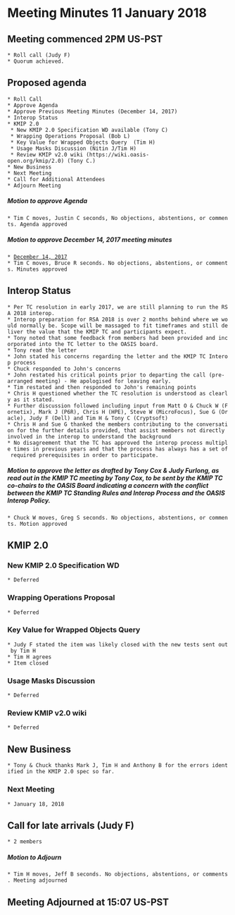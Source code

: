 = Meeting Minutes 11 January 2018 =
== Meeting commenced 2PM US-PST ==
 * Roll call (Judy F)
 * Quorum achieved.

== Proposed agenda ==
 * Roll Call
 * Approve Agenda
 * Approve Previous Meeting Minutes (December 14, 2017)
 * Interop Status
 * KMIP 2.0
  * New KMIP 2.0 Specification WD available (Tony C)
  * Wrapping Operations Proposal (Bob L)
  * Key Value for Wrapped Objects Query  (Tim H)
  * Usage Masks Discussion (Nitin J/Tim H)
  * Review KMIP v2.0 wiki (https://wiki.oasis-open.org/kmip/2.0) (Tony C.)
 * New Business
 * Next Meeting
 * Call for Additional Attendees
 * Adjourn Meeting

===== Motion to approve Agenda =====
 * Tim C moves, Justin C seconds, No objections, abstentions, or comments. Agenda approved

===== Motion to approve December 14, 2017 meeting minutes =====
 * [[MeetingMinutes/14Dec2017|December 14, 2017]]
 * Tim C moves, Bruce R seconds. No objections, abstentions, or comments. Minutes approved

== Interop Status ==
 * Per TC resolution in early 2017, we are still planning to run the RSA 2018 interop.
 * Interop preparation for RSA 2018 is over 2 months behind where we would normally be. Scope will be massaged to fit timeframes and still deliver the value that the KMIP TC and participants expect.
 * Tony noted that some feedback from members had been provided and incorporated into the TC letter to the OASIS board.
 * Tony read the letter
 * John stated his concerns regarding the letter and the KMIP TC Interop process
 * Chuck responded to John's concerns
 * John restated his critical points prior to departing the call (pre-arranged meeting) - He apologised for leaving early.
 * Tim restated and then responded to John's remaining points
 * Chris H questioned whether the TC resolution is understood as clearly as it stated.
 * Further discussion followed including input from Matt O & Chuck W (Fornetix), Mark J (P6R), Chris H (HPE), Steve W (MicroFocus), Sue G (Oracle), Judy F (Dell) and Tim H & Tony C (Cryptsoft)
 * Chris H and Sue G thanked the members contributing to the conversation for the further details provided, that assist members not directly involved in the interop to understand the background
 * No disagreement that the TC has approved the interop process multiple times in previous years and that the process has always has a set of required prerequisites in order to participate.

===== Motion to approve the letter as drafted by Tony Cox & Judy Furlong, as read out in the KMIP TC meeting by Tony Cox, to be sent by the KMIP TC co-chairs to the OASIS Board indicating a concern with the conflict between the KMIP TC Standing Rules and Interop Process and the OASIS Interop Policy. =====
 * Chuck W moves, Greg S seconds. No objections, abstentions, or comments. Motion approved

== KMIP 2.0 ==
=== New KMIP 2.0 Specification WD ===
 * Deferred

=== Wrapping Operations Proposal ===
 * Deferred

=== Key Value for Wrapped Objects Query ===
 * Judy F stated the item was likely closed with the new tests sent out by Tim H
 * Tim H agrees
 * Item closed

=== Usage Masks Discussion ===
 * Deferred

=== Review KMIP v2.0 wiki ===
 * Deferred

== New Business ==
 * Tony & Chuck thanks Mark J, Tim H and Anthony B for the errors identified in the KMIP 2.0 spec so far.

=== Next Meeting ===
 * January 18, 2018

== Call for late arrivals (Judy F) ==
 * 2 members

===== Motion to Adjourn =====
 * Tim H moves, Jeff B seconds. No objections, abstentions, or comments. Meeting adjourned

== Meeting Adjourned at 15:07 US-PST ==
